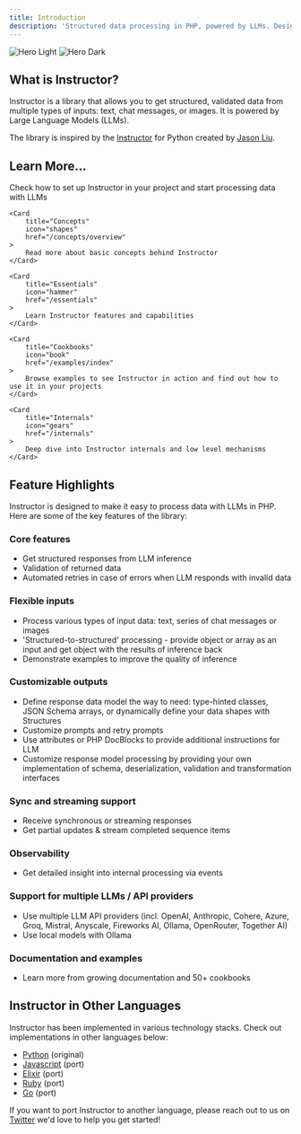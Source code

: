 ```yaml
---
title: Introduction
description: 'Structured data processing in PHP, powered by LLMs. Designed for simplicity, transparency, and control.'
---
```


<img
  className="block dark:hidden"
  src="/images/hero-light.svg"
  alt="Hero Light"
/>
<img
  className="hidden dark:block"
  src="/images/hero-dark.svg"
  alt="Hero Dark"
/>


## What is Instructor?

Instructor is a library that allows you to get structured, validated data from multiple types of inputs: text,
chat messages, or images. It is powered by Large Language Models (LLMs).

The library is inspired by the [Instructor](https://jxnl.github.io/instructor/) for Python created by [Jason Liu](https://twitter.com/jxnlco).




## Learn More...

<CardGroup cols={1}>
    <Card
        title="Get Started"
        icon="sparkles"
        href="/quickstart"
    >
        Check how to set up Instructor in your project and start processing data with LLMs
    </Card>

    <Card
        title="Concepts"
        icon="shapes"
        href="/concepts/overview"
    >
        Read more about basic concepts behind Instructor
    </Card>

    <Card
        title="Essentials"
        icon="hammer"
        href="/essentials"
    >
        Learn Instructor features and capabilities
    </Card>

    <Card
        title="Cookbooks"
        icon="book"
        href="/examples/index"
    >
        Browse examples to see Instructor in action and find out how to use it in your projects
    </Card>

    <Card
        title="Internals"
        icon="gears"
        href="/internals"
    >
        Deep dive into Instructor internals and low level mechanisms
    </Card>

</CardGroup>





## Feature Highlights

Instructor is designed to make it easy to process data with LLMs in PHP. Here are some of the key features of the library:

### Core features

- Get structured responses from LLM inference
- Validation of returned data
- Automated retries in case of errors when LLM responds with invalid data

### Flexible inputs

- Process various types of input data: text, series of chat messages or images
- 'Structured-to-structured' processing - provide object or array as an input and get object with the results of inference back
- Demonstrate examples to improve the quality of inference

### Customizable outputs

- Define response data model the way to need: type-hinted classes, JSON Schema arrays, or dynamically define your data shapes with Structures
- Customize prompts and retry prompts
- Use attributes or PHP DocBlocks to provide additional instructions for LLM
- Customize response model processing by providing your own implementation of schema, deserialization, validation and transformation interfaces

### Sync and streaming support

- Receive synchronous or streaming responses
- Get partial updates & stream completed sequence items

### Observability

- Get detailed insight into internal processing via events

### Support for multiple LLMs / API providers

- Use multiple LLM API providers (incl. OpenAI,  Anthropic, Cohere, Azure, Groq, Mistral, Anyscale, Fireworks AI, Ollama, OpenRouter, Together AI)
- Use local models with Ollama

### Documentation and examples

- Learn more from growing documentation and 50+ cookbooks




## Instructor in Other Languages

Instructor has been implemented in various technology stacks. Check out implementations in other languages below:

- [Python](https://www.github.com/jxnl/instructor) (original)
- [Javascript](https://github.com/instructor-ai/instructor-js) (port)
- [Elixir](https://github.com/thmsmlr/instructor_ex/) (port)
- [Ruby](https://ruby.useinstructor.com/) (port)
- [Go](https://go.useinstructor.com/) (port)

If you want to port Instructor to another language, please reach out to us on [Twitter](https://twitter.com/jxnlco) we'd love to help you get started!



